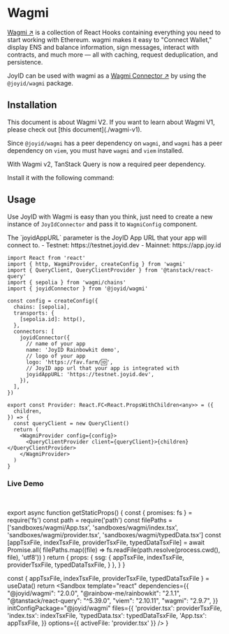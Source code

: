 # Wagmi

[Wagmi ↗](https://wagmi.sh/) is a collection of React Hooks containing everything you need to start working with Ethereum. wagmi makes it easy to "Connect Wallet," display ENS and balance information, sign messages, interact with contracts, and much more — all with caching, request deduplication, and persistence.

JoyID can be used with wagmi as a [Wagmi Connector ↗](https://wagmi.sh/core/config#connectors-optional) by using the `@joyid/wagmi` package.


## Installation

<Callout type="info">
This document is about Wagmi V2. If you want to learn about Wagmi V1, please check out [this document](./wagmi-v1).
</Callout>

Since `@joyid/wagmi` has a peer dependency on `wagmi`, and `wagmi` has a peer dependency on `viem`, you must have `wagmi` and `viem` installed.


<PackageManagerTabs command="install @joyid/wagmi wagmi viem" />

With Wagmi v2, TanStack Query is now a required peer dependency.

Install it with the following command:

<PackageManagerTabs command="install @tanstack/react-query" />

## Usage

Use JoyID with Wagmi is easy than you think, just need to create a new instance of `JoyIdConnector` and pass it to `WagmiConfig` component.

<Callout type="info">
The `joyidAppURL` parameter is the JoyID App URL that your app will connect to.
  - Testnet: https://testnet.joyid.dev
  - Mainnet: https://app.joy.id
</Callout>

```tsx filename="provider.tsx" /joyidConnector/
import React from 'react'
import { http, WagmiProvider, createConfig } from 'wagmi'
import { QueryClient, QueryClientProvider } from '@tanstack/react-query'
import { sepolia } from 'wagmi/chains'
import { joyidConnector } from '@joyid/wagmi'

const config = createConfig({
  chains: [sepolia],
  transports: {
    [sepolia.id]: http(),
  },
  connectors: [
    joyidConnector({
      // name of your app
      name: 'JoyID Rainbowkit demo',
      // logo of your app
      logo: 'https://fav.farm/🆔',
      // JoyID app url that your app is integrated with
      joyidAppURL: 'https://testnet.joyid.dev',
    }),
  ],
})

export const Provider: React.FC<React.PropsWithChildren<any>> = ({
  children,
}) => {
  const queryClient = new QueryClient()
  return (
    <WagmiProvider config={config}>
      <QueryClientProvider client={queryClient}>{children}</QueryClientProvider>
    </WagmiProvider>
  )
}
```


### Live Demo

<br />


export async function getStaticProps() {
  const { promises: fs } = require('fs')
  const path = require('path')
  const filePaths = ['sandboxes/wagmi/App.tsx', 'sandboxes/wagmi/index.tsx', 'sandboxes/wagmi/provider.tsx', 'sandboxes/wagmi/typedData.tsx']
  const [appTsxFile, indexTsxFile, providerTsxFile, typedDataTsxFile] = await Promise.all(
    filePaths.map((file) => fs.readFile(path.resolve(process.cwd(), file), 'utf8'))
  )
  return {
    props: {
      ssg: {
        appTsxFile,
        indexTsxFile,
        providerTsxFile,
        typedDataTsxFile,
      }
    },
  }
}

  const { appTsxFile, indexTsxFile, providerTsxFile, typedDataTsxFile } = useData()
  return <Sandbox
    template="react"
    dependencies={{
      "@joyid/wagmi": "2.0.0",
      "@rainbow-me/rainbowkit": "2.1.1",
      "@tanstack/react-query": "^5.39.0",
      "viem": "2.10.11",
      "wagmi": "2.9.7",
    }}
    initConfigPackage="@joyid/wagmi"
    files={{
      'provider.tsx': providerTsxFile,
      'index.tsx': indexTsxFile,
      'typedData.tsx': typedDataTsxFile,
      'App.tsx': appTsxFile,
    }}
    options={{
      activeFile: 'provider.tsx'
    }}
  />
}

<ReactSandBox />
